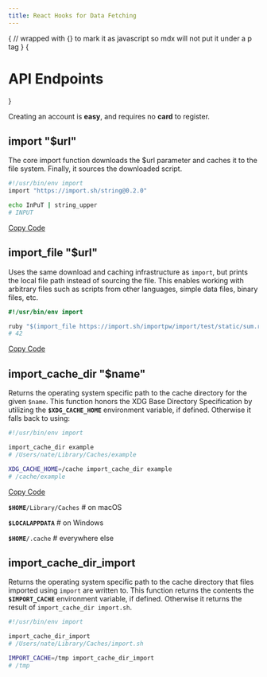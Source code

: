 ```yaml
---
title: React Hooks for Data Fetching
---
```



{
// wrapped with {} to mark it as javascript so mdx will not put it under a p tag
}
{<h1 className="inline-block pb-0 text-transparent bg-clip-text bg-gradient-to-r from-white to-teal-300">API Endpoints</h1>}

<Callout emoji="✅">
 Creating an account is <strong>easy</strong>, and requires no <strong>card</strong> to <CustomLink href="http://localhost:3333/auth/register">register</CustomLink>.
</Callout>

## import "$url"

The core import function downloads the $url parameter and caches it to the file system. Finally, it sources the downloaded script.

```bash
#!/usr/bin/env import
import "https://import.sh/string@0.2.0"

echo InPuT | string_upper
# INPUT
```

[Copy Code](/examples/basic)

## import_file "$url"

Uses the same download and caching infrastructure as `import`, but prints the local file path instead of sourcing the file. This enables working with arbitrary files such as scripts from other languages, simple data files, binary files, etc.

```ruby
#!/usr/bin/env import

ruby "$(import_file https://import.sh/importpw/import/test/static/sum.rb)" 9 10 11 12
# 42
```

[Copy Code](/examples/basic)

## import_cache_dir "$name"

Returns the operating system specific path to the cache directory for the given `$name`. This function honors the <CustomLink href="https://specifications.freedesktop.org/basedir-spec/basedir-spec-latest.html">XDG Base Directory Specification</CustomLink> by utilizing the <b className="text-lg">`$XDG_CACHE_HOME`</b> environment variable, if defined. Otherwise it falls back to using:

```bash
#!/usr/bin/env import

import_cache_dir example
# /Users/nate/Library/Caches/example

XDG_CACHE_HOME=/cache import_cache_dir example
# /cache/example
```

[Copy Code](/examples/basic)

<b className="text-lg">`$HOME`</b>`/Library/Caches` # on macOS

<b className="text-lg">`$LOCALAPPDATA`</b> #  on Windows 

<b className="text-lg">`$HOME`</b>`/.cache` # everywhere else

## import_cache_dir_import

Returns the operating system specific path to the cache directory that files imported using `import` are written to. This function returns the contents the <b className="text-lg">`$IMPORT_CACHE`</b> environment variable, if defined. Otherwise it returns the result of `import_cache_dir import.sh`.

```bash
#!/usr/bin/env import

import_cache_dir_import
# /Users/nate/Library/Caches/import.sh

IMPORT_CACHE=/tmp import_cache_dir_import
# /tmp
```